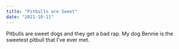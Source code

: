 ```yaml
---
title: "Pitbulls are Sweet"
date: "2021-10-11"
---
```


Pitbulls are sweet dogs and they get a bad rap. My dog Bennie is the sweetest pitbull that I've ever met.
